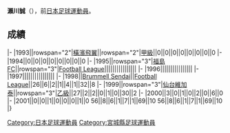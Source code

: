 {{unreferenced|time=2013-07-15T14:42:11+00:00}}
{{Infobox football biography
|name=瀨川誠
|image=
|fullname=瀨川誠
|birth_date={{Birth date and age|1974|11|26}}
|cityofbirth=[[宮城縣|宮城縣]]
|countryofbirth=[[日本|日本]]
|position=[[前鋒_(足球)|前鋒]]
|currentclub=
|years=1993-1994<br/>1995-1997<br/>1998-2001
|clubs=[[橫濱飛翼|橫濱飛翼]]<br/>[[福島FC|福島FC]]<br/>[[仙台維加泰|Brummell Sendai/仙台維加泰]]
|caps(goals)=
|nationalyears=
|nationalteam=
|nationalcaps(goals)=
}}
'''瀨川誠'''（{{Bd|1974年|11月26日||}}），前[[日本|日本]][[足球|足球]][[運動員|運動員]]。

==成績==
{{Football player club statistics 1|YYN}}
{{Football player club statistics 2|JPN|YYN}}
|-
|1993||rowspan="2"|[[橫濱飛翼|橫濱飛翼]]||rowspan="2"|[[日本職業足球甲級聯賽|甲級]]||0||0||0||0||0||0||0||0
|-
|1994||0||0||0||0||0||0||0||0
|-
|1995||rowspan="3"|[[福島FC|福島FC]]||rowspan="3"|[[Japan_Football_League|Football League]]||||||||||||||||
|-
|1996||||||||||||||||
|-
|1997||||||||||||||||
|-
|1998||[[仙台維加泰|Brummell Sendai]]||[[Japan_Football_League|Football League]]||26||6||2||1||4||1||32||8
|-
|1999||rowspan="3"|[[仙台維加泰|仙台維加泰]]||rowspan="3"|[[日本職業足球乙級聯賽|乙級]]||27||2||2||0||1||0||30||2
|-
|2000||3||0||1||0||2||0||6||0
|-
|2001||0||0||1||0||0||0||1||0
{{Football player club statistics 3|1|JPN}}56||8||6||1||7||1||69||10
{{Football player club statistics 5}}56||8||6||1||7||1||69||10
|}

{{Japan-sport-bio-stub}}
{{Soccer-player-stub}}
[[Category:日本足球運動員|Category:日本足球運動員]]
[[Category:宮城縣足球運動員|Category:宮城縣足球運動員]]
